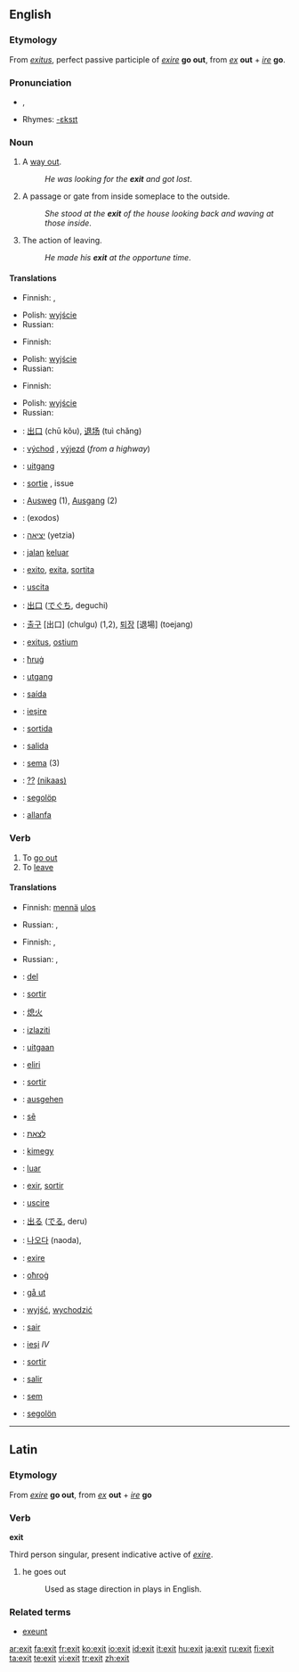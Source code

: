 ==English==

===Etymology===
From {{L.}} ''[[exitus]]'', perfect passive participle of  ''[[exire]]'' '''go out''', from ''[[ex]]'' '''out''' + ''[[ire]]'' '''go'''.

===Pronunciation===
* {{IPA|/ˈɛgzɪt/|/ˈɛksɪt/}}, {{SAMPA|/"EgzIt/|/"EksIt/}}
* Rhymes: [[Rhymes:English:-ɛksɪt|-ɛksɪt]]

===Noun===
{{en-noun}}

# A [[way out]].
#: ''He was looking for the '''exit''' and got lost''.
# A passage or gate from inside someplace to the outside.
#: ''She stood at the '''exit''' of the house looking back and waving at those inside''.
# The action of leaving.
#: ''He made his '''exit''' at the opportune time''.

====Translations====
{{trans-top|way out}}
* Finnish: {{t|fi|ulospääsy}}, {{t+|fi|uloskäynti}}
{{trans-mid}}
* Polish: [[wyjście]] {{n}}
* Russian: {{t|ru|выход|m|tr=výχod|sc=Cyrl}}
{{trans-bottom}}

{{trans-top|passage from inside to outside}}
* Finnish: {{t+|fi|uloskäynti}}
{{trans-mid}}
* Polish: [[wyjście]] {{n}}
* Russian: {{t|ru|выход|m|tr=výχod|sc=Cyrl}}
{{trans-bottom}}

{{trans-top|action of leaving}}
* Finnish: {{t-|fi|lähtö}}
{{trans-mid}}
* Polish: [[wyjście]] {{n}}
* Russian: {{t|ru|выход|m|tr=výχod|sc=Cyrl}}
{{trans-bottom}}

{{checktrans-top}}
* {{ttbc|Chinese}}: [[出口]] (chū kǒu), [[退场]] (tuì chǎng)
* {{ttbc|Czech}}: [[východ]] {{m}}, [[výjezd]] {{m}} (''from a highway'')
* {{ttbc|Dutch}}: [[uitgang]]
* {{ttbc|French}}: [[sortie]] {{f}}, issue {{f}}
* {{ttbc|German}}: [[Ausweg]] {{m}} (1), [[Ausgang]] {{m}} (2)
* {{ttbc|Greek}}: (exodos)
* {{ttbc|Hebrew}}: [[יציאה]] (yetzia)
* {{ttbc|Indonesian}}: [[jalan]] [[keluar]]
* {{ttbc|Interlingua}}: [[exito]], [[exita]], [[sortita]]
* {{ttbc|Italian}}: [[uscita]] {{f}}
{{trans-mid}}
* {{ttbc|Japanese}}: [[出口]] ([[でぐち]], deguchi)
* {{ttbc|Korean}}: [[출구]] [出口] (chulgu) (1,2), [[퇴장]] [退場] (toejang)
* {{ttbc|Latin}}: [[exitus]], [[ostium]]
* {{ttbc|Maltese}}: [[ħruġ]]
* {{ttbc|Norwegian}}: [[utgang]]
* {{ttbc|Portuguese}}: [[saída]] {{f}}
* {{ttbc|Romanian}}: [[ieşire]] {{f}}
* {{ttbc|Romansch}}: [[sortida]] {{f}}
* {{ttbc|Spanish}}: [[salida]] {{f}}
* {{ttbc|Tupinambá}}: [[sema]] (3)
* {{ttbc|Urdu}}: [[??]] [[(nikaas)]] {{m}}
* {{ttbc|Volapük}}: [[segolöp]]
* {{ttbc|Welsh}}: [[allanfa]] {{f}}
{{trans-bottom}}

===Verb===
{{en-verb}}

# To [[go out]]
# To [[leave]]

====Translations====
{{trans-top|to go out}}
* Finnish: [[mennä]] [[ulos]]
{{trans-mid}}
* Russian: {{t|ru|выходить|tr=vyχodít'|sc=Cyrl}} {{impf}}, {{t|ru|выйти|tr=výjti|sc=Cyrl}} {{pf}}
{{trans-bottom}}

{{trans-top|to leave}}
* Finnish: {{t+|fi|poistua}}, {{t+|fi|lähteä}}
{{trans-mid}}
* Russian: {{t|ru|выходить|tr=vyχodít'|sc=Cyrl}} {{impf}}, {{t|ru|выйти|tr=výjti|sc=Cyrl}} {{pf}}
{{trans-bottom}}

{{checktrans-top}}
* {{ttbc|Albanian}}: [[del]]
* {{ttbc|Catalan}}: [[sortir]]
* {{ttbc|Chinese}}: [[熄火]]
* {{ttbc|Croatian}}: [[izlaziti]]
* {{ttbc|Dutch}}: [[uit]][[gaan]]
* {{ttbc|Esperanto}}: [[el]][[iri]]
* {{ttbc|French}}: [[sortir]]
* {{ttbc|German}}: [[aus]][[gehen]]
* {{ttbc|Guarani}}: [[sẽ]]
* {{ttbc|Hebrew}}: [[לצאת]]
* {{ttbc|Hungarian}}: [[ki]][[megy]]
* {{ttbc|Indonesian}}: [[luar]]
* {{ttbc|Interlingua}}: [[exir]], [[sortir]]
* {{ttbc|Italian}}: [[uscire]]
* {{ttbc|Japanese}}: [[出る]] ([[でる]], deru)
* {{ttbc|Korean}}: [[나오다]] (naoda),
{{trans-mid}}
* {{ttbc|Latin}}: [[exire]]
* {{ttbc|Maltese}}: [[oħroġ]]
* {{ttbc|Norwegian}}: [[gå ut]]
* {{ttbc|Polish}}: [[wyjść]], [[wychodzić]]
* {{ttbc|Portuguese}}: [[sair]]
* {{ttbc|Romanian}}: [[ieşi]] ''IV''
* {{ttbc|Romansch}}: [[sortir]]
* {{ttbc|Spanish}}: [[salir]]
* {{ttbc|Tupinambá}}: [[sem]]
* {{ttbc|Volapük}}: [[segolön]]
{{trans-bottom}}

----

==Latin==

===Etymology===
From ''[[exire]]'' '''go out''', from ''[[ex]]'' '''out''' + ''[[ire]]'' '''go'''

===Verb===
'''exit'''

Third person singular, present indicative active of ''[[exire]]''.

# he goes out
#: Used as stage direction in plays in English.

===Related terms===
* [[exeunt]]

[[ar:exit]]
[[fa:exit]]
[[fr:exit]]
[[ko:exit]]
[[io:exit]]
[[id:exit]]
[[it:exit]]
[[hu:exit]]
[[ja:exit]]
[[ru:exit]]
[[fi:exit]]
[[ta:exit]]
[[te:exit]]
[[vi:exit]]
[[tr:exit]]
[[zh:exit]]